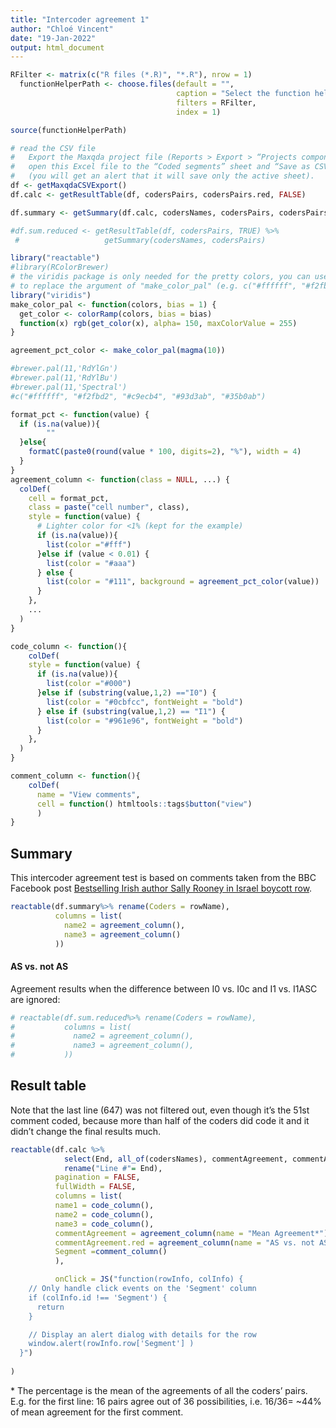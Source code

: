 ```yaml
---
title: "Intercoder agreement 1"
author: "Chloé Vincent"
date: "19-Jan-2022"
output: html_document
---
```


<!-- The option "cache=TRUE" in the code chunks getFunctionHelper and getDataframes
avoid calling the "choose.files" function which opens a window each time the script runs -->
```r
RFilter <- matrix(c("R files (*.R)", "*.R"), nrow = 1)
  functionHelperPath <- choose.files(default = "", 
                                     caption = "Select the function helper",
                                     filters = RFilter,
                                     index = 1)
```

```r

source(functionHelperPath)
```

```r
# read the CSV file
#   Export the Maxqda project file (Reports > Export > “Projects components as Excel File”), 
#   open this Excel file to the “Coded segments” sheet and “Save as CSV” 
#   (you will get an alert that it will save only the active sheet).
df <- getMaxqdaCSVExport()
df.calc <- getResultTable(df, codersPairs, codersPairs.red, FALSE)

df.summary <- getSummary(df.calc, codersNames, codersPairs, codersPairs.red)

#df.sum.reduced <- getResultTable(df, codersPairs, TRUE) %>% 
 #                   getSummary(codersNames, codersPairs)

```
```r
library("reactable")
#library(RColorBrewer)
# the viridis package is only needed for the pretty colors, you can use a list of colors
# to replace the argument of "make_color_pal" (e.g. c("#ffffff", "#f2fbd2",...))
library("viridis")
make_color_pal <- function(colors, bias = 1) {
  get_color <- colorRamp(colors, bias = bias)
  function(x) rgb(get_color(x), alpha= 150, maxColorValue = 255)
}

agreement_pct_color <- make_color_pal(magma(10))

#brewer.pal(11,'RdYlGn')
#brewer.pal(11,'RdYlBu')
#brewer.pal(11,'Spectral')
#c("#ffffff", "#f2fbd2", "#c9ecb4", "#93d3ab", "#35b0ab")

format_pct <- function(value) {
  if (is.na(value)){
        ""
  }else{
    formatC(paste0(round(value * 100, digits=2), "%"), width = 4)
  }
}
agreement_column <- function(class = NULL, ...) {
  colDef(
    cell = format_pct,
    class = paste("cell number", class),
    style = function(value) {
      # Lighter color for <1% (kept for the example)
      if (is.na(value)){
        list(color ="#fff")
      }else if (value < 0.01) {
        list(color = "#aaa")
      } else {
        list(color = "#111", background = agreement_pct_color(value))
      }
    },
    ...
  )
}

code_column <- function(){
    colDef(
    style = function(value) {
      if (is.na(value)){
        list(color ="#000")
      }else if (substring(value,1,2) =="I0") {
        list(color = "#0cbfcc", fontWeight = "bold")
      } else if (substring(value,1,2) == "I1") {
        list(color = "#961e96", fontWeight = "bold")
      }
    },
  )
}

comment_column <- function(){
    colDef(
      name = "View comments",
      cell = function() htmltools::tags$button("view")
      )
}

```



## Summary

This intercoder agreement test is based on comments taken from the BBC Facebook post [Bestselling Irish author Sally Rooney in Israel boycott row](https://www.facebook.com/bbcnews/posts/10159066458072217).

```r
reactable(df.summary%>% rename(Coders = rowName),
          columns = list(
            name2 = agreement_column(),
            name3 = agreement_column()
          ))
```

#### AS vs. not AS

Agreement results when the difference between I0 vs. I0c and I1 vs. I1ASC are ignored:
```r
# reactable(df.sum.reduced%>% rename(Coders = rowName),
#           columns = list(
#             name2 = agreement_column(),
#             name3 = agreement_column(),
#           ))
```

## Result table

Note that the last line (647) was not filtered out, even though it's the 51st comment coded, because more than half of the coders did code it and it didn't change the final results much.

```r
reactable(df.calc %>% 
            select(End, all_of(codersNames), commentAgreement, commentAgreement.red, Segment)%>%
            rename("Line #"= End),
          pagination = FALSE,
          fullWidth = FALSE,
          columns = list(
          name1 = code_column(),
          name2 = code_column(),
          name3 = code_column(),
          commentAgreement = agreement_column(name = "Mean Agreement*"),
          commentAgreement.red = agreement_column(name = "AS vs. not AS"),
          Segment =comment_column()
          ),

          onClick = JS("function(rowInfo, colInfo) {
    // Only handle click events on the 'Segment' column
    if (colInfo.id !== 'Segment') {
      return
    }

    // Display an alert dialog with details for the row
    window.alert(rowInfo.row['Segment'] )
  }")          
          
)

```
\* The percentage is the mean of the agreements of all the coders' pairs. <br/>
E.g. for the first line: 16 pairs agree out of 36 possibilities, i.e. 16/36= ~44% of mean agreement for the first comment.
